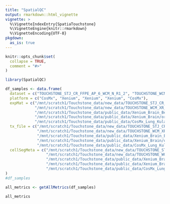 ```yaml
---
title: "SpatialQC"
output: rmarkdown::html_vignette
vignette: >
  %\VignetteIndexEntry{SpatiaTouchstone}
  %\VignetteEngine{knitr::rmarkdown}
  %\VignetteEncoding{UTF-8}
pkgdown:
  as_is: true
---
```


```r
knitr::opts_chunk$set(
  collapse = TRUE,
  comment = "#>"
)
```

```r
library(SpatialQC)
```

```r
df_samples <- data.frame(
  dataset = c("TOUCHSTONE_STJ_CR_FFPE_AP_6_WCM_N_R1_2", "TOUCHSTONE_WCM_XR_FFPE_AP_2_WCM_N_R1", "Xenium_Brain_Best", "Xenium_Brain", "CosMx_Lung_KulasingheA"),
  platform = c("CosMx", "Xenium", "Xenium", "Xenium", "CosMx"),
  expMat = c("/mnt/scratch1/Touchstone_data/new_data/TOUCHSTONE_STJ_CR_FFPE_AP_6_WCM_N_R1_2/TOUCHSTONE_STJ_CR_FFPE_AP_2_WCM_N_R1_exprMat.csv",
             "/mnt/scratch1/Touchstone_data/new_data/TOUCHSTONE_WCM_XR_FFPE_AP_2_WCM_N_R1",
             "/mnt/scratch1/Touchstone_data/public_data/Xenium_Brain_Best/organized_files/sample",
             "/mnt/scratch1/Touchstone_data/public_data/Xenium_Brain/organized_files/sample",
             "/mnt/scratch1/Touchstone_data/public_data/CosMx_Lung_KulasingheA/organized_files/TMA_A_8_Case_12_sample/GSM8021248_TMA_A_8_Case_12_FOV_11_12_bound_exprMat_file.csv.gz"),
  tx_file = c("/mnt/scratch1/Touchstone_data/new_data/TOUCHSTONE_STJ_CR_FFPE_AP_6_WCM_N_R1_2/TOUCHSTONE_STJ_CR_FFPE_AP_2_WCM_N_R1_tx.csv",
              "/mnt/scratch1/Touchstone_data/new_data/TOUCHSTONE_WCM_XR_FFPE_AP_2_WCM_N_R1/transcripts.csv.gz",
              "/mnt/scratch1/Touchstone_data/public_data/Xenium_Brain_Best/organized_files/sample/transcripts.csv",
              "/mnt/scratch1/Touchstone_data/public_data/Xenium_Brain/organized_files/sample/transcripts.csv.gz",
              "/mnt/scratch1/Touchstone_data/public_data/CosMx_Lung_KulasingheA/organized_files/TMA_A_8_Case_12_sample/GSM8021248_TMA_A_8_Case_12_FOV_11_12_bound_tx_file.csv.gz"),
  cellSegMeta = c("/mnt/scratch1/Touchstone_data/new_data/TOUCHSTONE_STJ_CR_FFPE_AP_6_WCM_N_R1_2/TOUCHSTONE_STJ_CR_FFPE_AP_2_WCM_N_R1_metadata.csv",
                  "/mnt/scratch1/Touchstone_data/new_data/TOUCHSTONE_WCM_XR_FFPE_AP_2_WCM_N_R1/cells.csv.gz",
                  "/mnt/scratch1/Touchstone_data/public_data/Xenium_Brain_Best/organized_files/sample/cells.csv.gz",
                  "/mnt/scratch1/Touchstone_data/public_data/Xenium_Brain/organized_files/sample/cells.csv.gz",
                  "/mnt/scratch1/Touchstone_data/public_data/CosMx_Lung_KulasingheA/organized_files/TMA_A_8_Case_12_sample/GSM8021248_TMA_A_8_Case_12_FOV_11_12_bound_metadata_file.csv.gz")
)
#df_samples
```

```r
all_metrics <- getAllMetrics(df_samples)
```

```r
all_metrics
```

